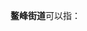 '''鳌峰街道'''可以指：
{{PRC admin/disambig|34/18/02/003/000|35/01/03/011/000}}
{{disambig|cat=四字乡级行政区划消歧义}}